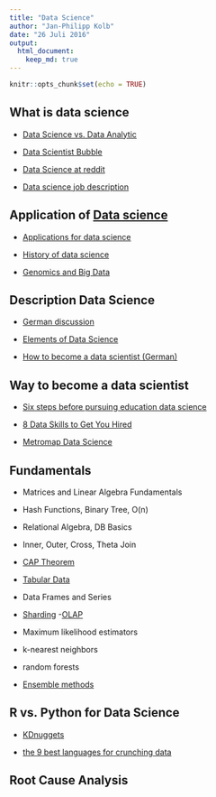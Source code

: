 ```yaml
---
title: "Data Science"
author: "Jan-Philipp Kolb"
date: "26 Juli 2016"
output:
  html_document:
    keep_md: true
---
```


```r
knitr::opts_chunk$set(echo = TRUE)
```

## What is data science

- [Data Science vs. Data Analytic](https://www.import.io/post/data-scientists-vs-data-analysts-why-the-distinction-matters/)

- [Data Scientist Bubble](https://blogs.oracle.com/datawarehousing/entry/why_the_data_scientist_bubble)

- [Data Science at reddit](https://www.reddit.com/r/datascience/)

- [Data science job description](https://hbr.org/2012/10/data-scientist-the-sexiest-job-of-the-21st-century/)

## Application of [Data science](http://www.r-bloggers.com/oreilly-data-scientist-salary-and-tools-survey-november-2014/)

- [Applications for data science](http://www.analyticsvidhya.com/blog/2015/09/applications-data-science/)

- [History of data science](http://www.forbes.com/sites/gilpress/2013/05/28/a-very-short-history-of-data-science/#42bbb11e69fd)

- [Genomics and Big Data](https://www.oreilly.com/ideas/genomics-and-the-role-of-big-data-in-personalizing-the-healthcare-experience)

## Description Data Science

- [German discussion](http://www.wiwi-treff.de/home/lounge/read.php?ukatid=14&f=28&i=279260&t=279260&collapse=1)

- [Elements of Data Science](http://image.slidesharecdn.com/bigdatachartturckzilis-120629095525-phpapp01/95/slide-1-728.jpg?cb=1340981904f)

- [How to become a data scientist (German)](http://www.focus.de/finanzen/karriere/perspektiven/arbeit-wie-werde-ich-data-scientist_id_3788707.html)

## Way to become a data scientist

- [Six steps before pursuing education data science](http://www.datascienceweekly.org/blog/26-six-steps-to-take-before-pursuing-education-to-get-a-data-science-job)

- [8 Data Skills to Get You Hired](http://blog.udacity.com/2014/11/data-science-job-skills.html)

- [Metromap Data Science](http://nirvacana.com/thoughts/wp-content/uploads/2013/07/RoadToDataScientist1.png)




## Fundamentals

- Matrices and Linear Algebra Fundamentals
- Hash Functions, Binary Tree, O(n)
- Relational Algebra, DB Basics
- Inner, Outer, Cross, Theta Join
- [CAP Theorem](https://de.wikipedia.org/wiki/CAP-Theorem)
- [Tabular Data](http://webdesign.about.com/od/tables/a/aa122605.htm)
- Data Frames and Series
- [Sharding](https://docs.mongodb.com/manual/sharding/)
-[OLAP](https://de.wikipedia.org/wiki/Online_Analytical_Processing)

- Maximum likelihood estimators
- k-nearest neighbors
- random forests
- [Ensemble methods](https://en.wikipedia.org/wiki/Ensemble_learning)

## R vs. Python for Data Science

- [KDnuggets](http://www.kdnuggets.com/2015/05/r-vs-python-data-science.html)

- [the 9 best languages for crunching data](http://www.fastcompany.com/3030716/the-9-best-languages-for-crunching-data)

## Root Cause Analysis
